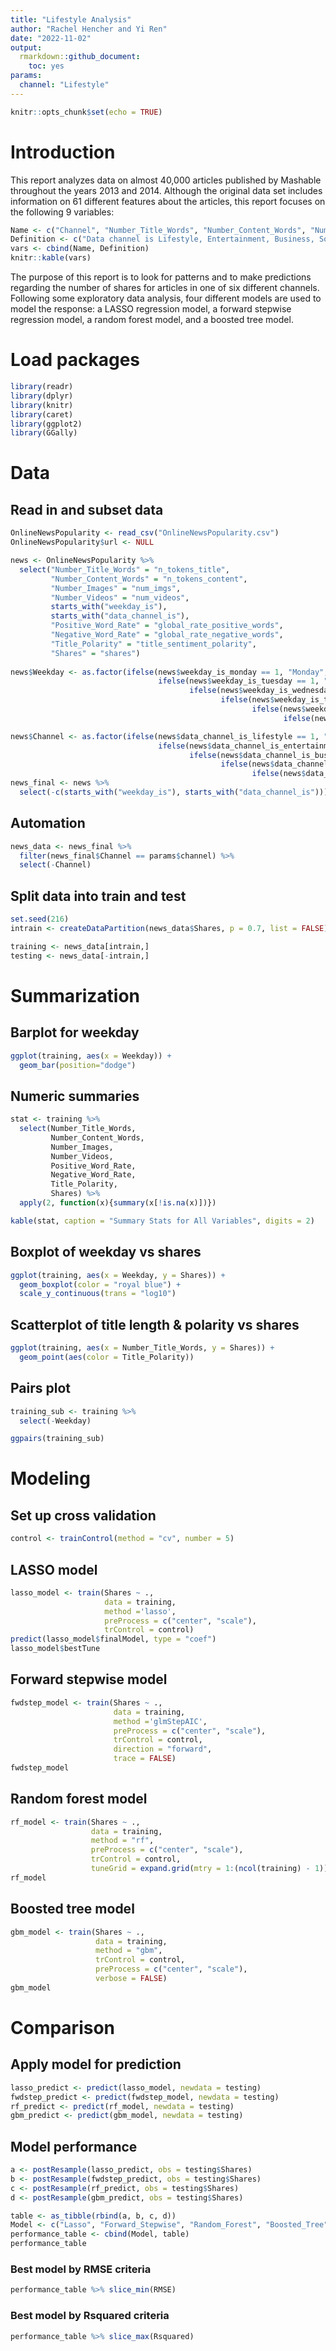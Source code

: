 ```yaml
---
title: "Lifestyle Analysis"
author: "Rachel Hencher and Yi Ren"
date: "2022-11-02"
output: 
  rmarkdown::github_document:
    toc: yes
params:
  channel: "Lifestyle"
---
```


```r
knitr::opts_chunk$set(echo = TRUE)
```

# Introduction  
This report analyzes data on almost 40,000 articles published by Mashable throughout the years 2013 and 2014. Although the original data set includes information on 61 different features about the articles, this report focuses on the following 9 variables:  

```r
Name <- c("Channel", "Number_Title_Words", "Number_Content_Words", "Number_Images", "Number_Videos", "Positive_Word_Rate", "Negative_Word_Rate", "Title_Polarity", "Weekday", "Shares")
Definition <- c("Data channel is Lifestyle, Entertainment, Business, Social Media, Tech, or World", "Number of words in the title", "Number of words in the content", "Number of images", "Number of videos", "Rate of positive words in the content", "Rate of negative words in the content", "Title polarity", "Weekday published", "Number of shares")
vars <- cbind(Name, Definition)
knitr::kable(vars)
```

The purpose of this report is to look for patterns and to make predictions regarding the number of shares for articles in one of six different channels. Following some exploratory data analysis, four different models are used to model the response: a LASSO regression model, a forward stepwise regression model, a random forest model, and a boosted tree model.

# Load packages
```r
library(readr)
library(dplyr)
library(knitr)
library(caret)
library(ggplot2)
library(GGally)
```

# Data
## Read in and subset data
```r
OnlineNewsPopularity <- read_csv("OnlineNewsPopularity.csv") 
OnlineNewsPopularity$url <- NULL

news <- OnlineNewsPopularity %>% 
  select("Number_Title_Words" = "n_tokens_title",
         "Number_Content_Words" = "n_tokens_content",
         "Number_Images" = "num_imgs",
         "Number_Videos" = "num_videos",
         starts_with("weekday_is"),
         starts_with("data_channel_is"),
         "Positive_Word_Rate" = "global_rate_positive_words",
         "Negative_Word_Rate" = "global_rate_negative_words",
         "Title_Polarity" = "title_sentiment_polarity",
         "Shares" = "shares")
  
news$Weekday <- as.factor(ifelse(news$weekday_is_monday == 1, "Monday",
                                 ifelse(news$weekday_is_tuesday == 1, "Tuesday", 
                                        ifelse(news$weekday_is_wednesday == 1, "Wednesday", 
                                               ifelse(news$weekday_is_thursday , "Thursday",
                                                      ifelse(news$weekday_is_friday == 1, "Friday",
                                                             ifelse(news$weekday_is_saturday == 1, "Saturday", "Sunday")))))))

news$Channel <- as.factor(ifelse(news$data_channel_is_lifestyle == 1, "Lifestyle",
                                 ifelse(news$data_channel_is_entertainment == 1, "Entertainment", 
                                        ifelse(news$data_channel_is_bus == 1, "Bus", 
                                               ifelse(news$data_channel_is_socmed , "Socmed",
                                                      ifelse(news$data_channel_is_tech == 1, "Tech", "World"))))))
news_final <- news %>%
  select(-c(starts_with("weekday_is"), starts_with("data_channel_is")))
```

## Automation
```r
news_data <- news_final %>% 
  filter(news_final$Channel == params$channel) %>% 
  select(-Channel)
```

## Split data into train and test
```r
set.seed(216)
intrain <- createDataPartition(news_data$Shares, p = 0.7, list = FALSE)

training <- news_data[intrain,]
testing <- news_data[-intrain,]
```

# Summarization
## Barplot for weekday
```r
ggplot(training, aes(x = Weekday)) +
  geom_bar(position="dodge")
```

## Numeric summaries
```r
stat <- training %>% 
  select(Number_Title_Words,
         Number_Content_Words,
         Number_Images,
         Number_Videos,
         Positive_Word_Rate,
         Negative_Word_Rate,
         Title_Polarity,
         Shares) %>% 
  apply(2, function(x){summary(x[!is.na(x)])}) 

kable(stat, caption = "Summary Stats for All Variables", digits = 2)
```

## Boxplot of weekday vs shares
```r
ggplot(training, aes(x = Weekday, y = Shares)) +
  geom_boxplot(color = "royal blue") +
  scale_y_continuous(trans = "log10")
```

## Scatterplot of title length & polarity vs shares
```r
ggplot(training, aes(x = Number_Title_Words, y = Shares)) + 
  geom_point(aes(color = Title_Polarity))
```

## Pairs plot
```r
training_sub <- training %>% 
  select(-Weekday)

ggpairs(training_sub)
```

# Modeling
## Set up cross validation
```r
control <- trainControl(method = "cv", number = 5)
```

## LASSO model
```r
lasso_model <- train(Shares ~ .,
                     data = training,
                     method ='lasso',
                     preProcess = c("center", "scale"),
                     trControl = control)
predict(lasso_model$finalModel, type = "coef")
lasso_model$bestTune
```

## Forward stepwise model
```r
fwdstep_model <- train(Shares ~ .,
                       data = training,
                       method ='glmStepAIC',
                       preProcess = c("center", "scale"),
                       trControl = control,
                       direction = "forward",
                       trace = FALSE)
fwdstep_model
```

## Random forest model
```r
rf_model <- train(Shares ~ ., 
                  data = training, 
                  method = "rf", 
                  preProcess = c("center", "scale"), 
                  trControl = control, 
                  tuneGrid = expand.grid(mtry = 1:(ncol(training) - 1)))
rf_model
```
                         
## Boosted tree model
```r
gbm_model <- train(Shares ~ .,
                   data = training,
                   method = "gbm",
                   trControl = control,
                   preProcess = c("center", "scale"),
                   verbose = FALSE)
gbm_model
```

# Comparison
## Apply model for prediction
```r
lasso_predict <- predict(lasso_model, newdata = testing)
fwdstep_predict <- predict(fwdstep_model, newdata = testing)
rf_predict <- predict(rf_model, newdata = testing)
gbm_predict <- predict(gbm_model, newdata = testing)
```

## Model performance
```r
a <- postResample(lasso_predict, obs = testing$Shares)
b <- postResample(fwdstep_predict, obs = testing$Shares)
c <- postResample(rf_predict, obs = testing$Shares)
d <- postResample(gbm_predict, obs = testing$Shares)

table <- as_tibble(rbind(a, b, c, d))
Model <- c("Lasso", "Forward_Stepwise", "Random_Forest", "Boosted_Tree")
performance_table <- cbind(Model, table)
performance_table
```

### Best model by RMSE criteria
```r
performance_table %>% slice_min(RMSE)
```

### Best model by Rsquared criteria
```r
performance_table %>% slice_max(Rsquared)
```
